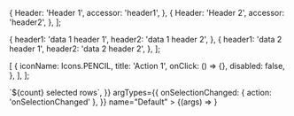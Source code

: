 
<Meta title="Components/SelectionTable" />

  {
    Header: 'Header 1',
    accessor: 'header1',
  },
  {
    Header: 'Header 2',
    accessor: 'header2',
  },
];

  {
    header1: 'data 1 header 1',
    header2: 'data 1 header 2',
  },
  {
    header1: 'data 2 header 1',
    header2: 'data 2 header 2',
  },
];

  [
    {
      iconName: Icons.PENCIL,
      title: 'Action 1',
      onClick: () => {},
      disabled: false,
    },
  ],
];

<Canvas>
  <Story
    args={{
      columns,
      data,
      actions,
      translateSelectedRowCount: (count) => `${count} selected rows`,
    }}
    argTypes={{
      onSelectionChanged: { action: 'onSelectionChanged' },
    }}
    name="Default"
  >
    {(args) => <SelectionTable {...args} />}
  </Story>
</Canvas>

<ArgsTable story="Default" />
